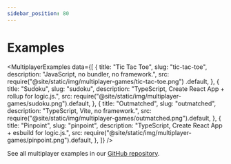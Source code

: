 ```yaml
---
sidebar_position: 80
---
```


# Examples


<MultiplayerExamples
  data={[
    {
      title: "Tic Tac Toe",
      slug: "tic-tac-toe",
      description: "JavaScript, no bundler, no framework.",
      src: require("@site/static/img/multiplayer-games/tic-tac-toe.png")
        .default,
    },
    {
      title: "Sudoku",
      slug: "sudoku",
      description: "TypeScript, Create React App + rollup for logic.js.",
      src: require("@site/static/img/multiplayer-games/sudoku.png").default,
    },
    {
      title: "Outmatched",
      slug: "outmatched",
      description: "TypeScript, Vite, no framework.",
      src: require("@site/static/img/multiplayer-games/outmatched.png").default,
    },
    {
      title: "Pinpoint",
      slug: "pinpoint",
      description: "TypeScript, Create React App + esbuild for logic.js.",
      src: require("@site/static/img/multiplayer-games/pinpoint.png").default,
    },
  ]}
/>

See all multiplayer examples in our [GitHub repository](https://github.com/rune/rune-games-sdk/tree/staging/multiplayer/examples/).
